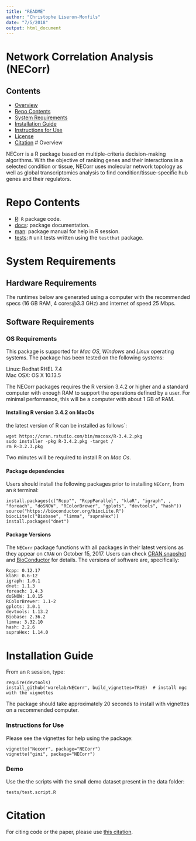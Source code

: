 ```yaml
---
title: "README"
author: "Christophe Liseron-Monfils"
date: "7/5/2018"
output: html_document
---
```


# Network Correlation Analysis (NECorr)

## Contents

- [Overview](#overview)
- [Repo Contents](#repo-contents)
- [System Requirements](#system-requirements)
- [Installation Guide](#installation-guide)
- [Instructions for Use](#instructions-for-use)
- [License](./LICENSE)
- [Citation](#citation)
# Overview

NECorr is a R package based on multiple-criteria decision-making algorithms. With the objective of ranking genes and their interactions in a selected condition or tissue, NECorr uses molecular network topology as well as global transcriptomics analysis to find condition/tissue-specific hub genes and their regulators.

# Repo Contents

- [R](./R): `R` package code.
- [docs](./docs): package documentation.
- [man](./man): package manual for help in R session.
- [tests](./tests): `R` unit tests written using the `testthat` package.


# System Requirements

## Hardware Requirements


The runtimes below are generated using a computer with the recommended specs (16 GB RAM, 4 cores@3.3 GHz) and internet of speed 25 Mbps.

## Software Requirements

### OS Requirements

This package is supported for *Mac OS*, *Windows* and *Linux* operating systems. The package has been tested on the following systems:

Linux: Redhat RHEL 7.4  
Mac OSX: OS X 10.13.5


The NECorr packages requires the R version 3.4.2 or higher and a standard computer with enough RAM to support the operations defined by a user. For minimal performance, this will be a computer with about 1 GB of RAM. 

#### Installing R version 3.4.2 on MacOs

the latest version of R can be installed as follows`:

```
wget https://cran.rstudio.com/bin/macosx/R-3.4.2.pkg
sudo installer -pkg R-3.4.2.pkg -target /
rm R-3.2.3.pkg
```

Two minutes will be required to install R on *Mac Os*.

#### Package dependencies

Users should install the following packages prior to installing `NECorr`, from an `R` terminal:

```
install.packages(c("Rcpp"", "RcppParallel", "klaR", "igraph", , "foreach", "doSNOW", "RColorBrewer", "gplots", "devtools", "hash"))
source("https://bioconductor.org/biocLite.R")
biocLite(c("Biobase", "limma", "supraHex"))
install.packages("dnet")

```

#### Package Versions

The `NECorr` package functions with all packages in their latest versions as they appear on `CRAN` on October 15, 2017. Users can check [CRAN snapshot](https://mran.microsoft.com/timemachine/) and [BioConductor](https://www.bioconductor.org/) for details. The versions of software are, specifically:
```
Rcpp: 0.12.17
klaR: 0.6-12
igraph: 1.0.1
dnet: 1.1.3 
foreach: 1.4.3
doSNOW: 1.0.15 
RColorBrewer: 1.1-2
gplots: 3.0.1
devtools: 1.13.2
Biobase: 2.36.2
limma: 3.32.10 
hash: 2.2.6
supraHex: 1.14.0
```

# Installation Guide

From an `R` session, type:

```
require(devtools)
install_github('warelab/NECorr', build_vignettes=TRUE)  # install mgc with the vignettes
```

The package should take approximately 20 seconds to install with vignettes on a recommended computer. 


### Instructions for Use

Please see the vignettes for help using the package:

```
vignette("Necorr", package="NECorr")
vignette("gini", package="NECorr")
```

### Demo

Use the the scripts with the small demo dataset present in the data folder:
```
tests/test.script.R
```
# Citation

For citing code or the paper, please use [this citation](https://www.biorxiv.org/content/early/2018/05/21/326868).


